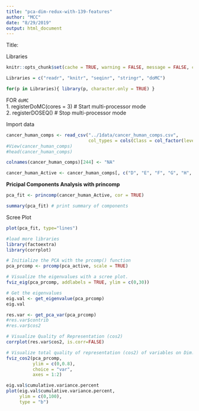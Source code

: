 ```yaml
---
title: "pca-dim-redux-with-139-features"
author: "MCC"
date: "8/29/2019"
output: html_document
---
```


Title:

Libraries  
```r
knitr::opts_chunk$set(cache = TRUE, warning = FALSE, message = FALSE, cache.lazy = FALSE)

Libraries = c("readr", "knitr", "seqinr", "stringr", "doMC")

for(p in Libraries){ library(p, character.only = TRUE) }
```

FOR `doMC`  
1. registerDoMC(cores = 3) # Start multi-processor mode  
2. registerDOSEQ() # Stop multi-processor mode  

Import data
```r
cancer_human_comps <- read_csv("../1data/cancer_human_comps.csv",
                               col_types = cols(Class = col_factor(levels = c("0","1"))))
#View(cancer_human_comps)
#head(cancer_human_comps)

colnames(cancer_human_comps)[244] <- "NA" 

cancer_human_Active <- cancer_human_comps[, c("D", "E", "F", "G", "H", "K", "L", "N", "Q", "R", "S", "T", "V", "Y", "AA", "AD", "AE", "AF", "AG", "AI", "AL", "AM", "AP", "AR", "AT", "AV", "AY", "CA", "CC", "CE", "CF", "CG", "CI", "CK", "CL", "CN", "CP", "CQ", "CR", "CS", "CV", "CY", "DA", "DC", "DD", "DG", "DK", "DP", "DQ", "DR", "DS", "DW", "EA", "EC", "EE", "EK", "EN", "ES", "FA", "FC", "FK", "FL", "FT", "GA", "GC", "GD", "GG", "GL", "GR", "GT", "GV", "HC", "HK", "HS", "IA", "ID", "IG", "KC", "KD", "KE", "KF", "KH", "KK", "KN", "KQ", "KR", "KS", "KY", "LA", "LC", "LE", "LH", "LL", "LQ", "LS", "ME", "NA", "NC", "NI", "NK", "NS", "PA", "PC", "PD", "PS", "PT", "PV", "QC", "QE", "QK", "QL", "RA", "RD", "RE", "RI", "RK", "RM", "SA", "SC", "SE", "SK", "SL", "SP", "SQ", "ST", "TA", "TC", "TD", "TG", "TK", "TS", "TT", "TV", "VA", "VC", "YA", "YC", "YF", "YL")]
```


**Pricipal Components Analysis with princomp**

```r
pca_fit <- princomp(cancer_human_Active, cor = TRUE) 

summary(pca_fit) # print summary of components
```
Scree Plot
```r
plot(pca_fit, type="lines")
```


```r
#load more libraries
library(factoextra)
library(corrplot)

# Initialize the PCA with the prcomp() function
pca_prcomp <- prcomp(pca_active, scale = TRUE)

# Visualize the eigenvalues with a scree plot. 
fviz_eig(pca_prcomp, addlabels = TRUE, ylim = c(0,30))
```

```r
# Get the eigenvalues
eig.val <- get_eigenvalue(pca_prcomp)
eig.val
```

```r
res.var <- get_pca_var(pca_prcomp)
#res.var$contrib 
#res.var$cos2    

# Visualize Quality of Representation (cos2)
corrplot(res.var$cos2, is.corr=FALSE)
```


```r
# Visualize total quality of representation (cos2) of variables on Dim.1 and Dim.2 (axes=1:2)
fviz_cos2(pca_prcomp, 
          ylim = c(0,0.8),
          choice = "var", 
          axes = 1:2)
```


```r
eig.val$cumulative.variance.percent
plot(eig.val$cumulative.variance.percent,
     ylim = c(0,100),
     type = "b")
```

